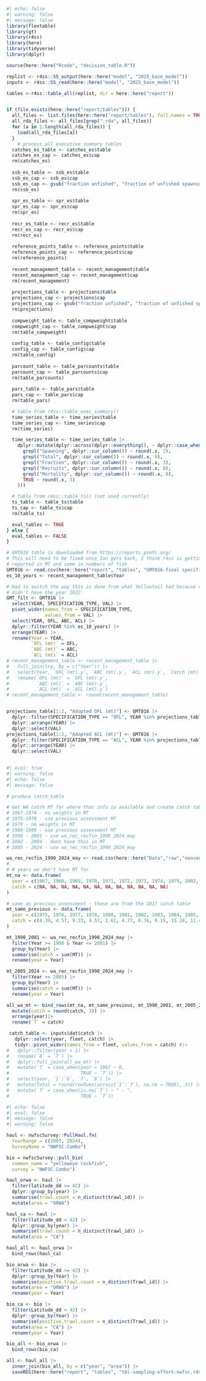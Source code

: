 <!-- Load tables produced from r4ss::table_all() -->

```r
#| echo: false
#| warning: false
#| message: false
library(flextable)
library(gt)
library(r4ss)
library(here)
library(tidyverse)
library(dplyr)

source(here::here("Rcode", "decision_table.R"))

replist <- r4ss::SS_output(here::here("model", "2025_base_model"))
inputs <- r4ss::SS_read(here::here("model", "2025_base_model"))

tables <-r4ss::table_all(replist, dir = here::here("report"))


if (file.exists(here::here("report/tables"))) {
  all_files <- list.files(here::here("report/tables"), full.names = TRUE)
  all_rda_files <- all_files[grep(".rda", all_files)]
  for (a in 1:length(all_rda_files)) {
    load(all_rda_files[a])
  }
    # process all executive summary tables
  catches_es_table <- catches_es$table
  catches_es_cap <- catches_es$cap
  rm(catches_es)
  
  ssb_es_table <- ssb_es$table
  ssb_es_cap <- ssb_es$cap
  ssb_es_cap <- gsub("fraction unfished", "fraction of unfished spawning output", ssb_es_cap)
  rm(ssb_es)
  
  spr_es_table <- spr_es$table
  spr_es_cap <- spr_es$cap
  rm(spr_es)
  
  recr_es_table <- recr_es$table
  recr_es_cap <- recr_es$cap
  rm(recr_es)
  
  reference_points_table <- reference_points$table
  reference_points_cap <- reference_points$cap
  rm(reference_points)
  
  recent_management_table <- recent_management$table
  recent_management_cap <- recent_management$cap
  rm(recent_management)
    
  projections_table <- projections$table
  projections_cap <- projections$cap
  projections_cap <- gsub("fraction unfished", "fraction of unfished spawning output", projections_cap)
  rm(projections)
  
  compweight_table <- table_compweight$table
  compweight_cap <- table_compweight$cap
  rm(table_compweight)
  
  config_table <- table_config$table
  config_cap <- table_config$cap
  rm(table_config)
  
  parcount_table <- table_parcounts$table
  parcount_cap <- table_parcounts$cap
  rm(table_parcounts)
  
  pars_table <- table_pars$table
  pars_cap <- table_pars$cap
  rm(table_pars)

  # table from r4ss::table_exec_summary()
  time_series_table <- time_series$table
  time_series_cap <- time_series$cap
  rm(time_series)

  time_series_table <- time_series_table |>
    dplyr::mutate(dplyr::across(dplyr::everything(), ~ dplyr::case_when(
      grepl("Spawning", dplyr::cur_column()) ~ round(.x, 2),
      grepl("Total", dplyr::cur_column()) ~ round(.x, 0),
      grepl("Fraction", dplyr::cur_column()) ~ round(.x, 3),
      grepl("Recruits", dplyr::cur_column()) ~ round(.x, 0),
      grepl("Mortality", dplyr::cur_column()) ~ round(.x, 0),
      TRUE ~ round(.x, 3)
    )))

  # table from r4ss::table_ts() (not used currently)
  ts_table <- table_ts$table
  ts_cap <- table_ts$cap
  rm(table_ts)

  eval_tables <- TRUE
} else {
  eval_tables <- FALSE
}

# GMT016 table is downloaded from https://reports.psmfc.org/
# This will need to be fixed once Ian gets back, I think r4ss is getting confused because we have some catch 
# reported in MT and some in numbers of fish
GMT016 <- read.csv(here::here("report", "tables", "GMT016-final specifications-.csv"))
es_10_years <- recent_management_table$Year

# Had to switch the way this is done from what Yellowtail had because our GMT016
# didn't have the year 2022
GMT_filt <- GMT016 |>
  select(YEAR, SPECIFICATION_TYPE, VAL) |>
  pivot_wider(names_from = SPECIFICATION_TYPE,
              values_from = VAL) |>
  select(YEAR, OFL, ABC, ACL) |>
  dplyr::filter(YEAR %in% es_10_years) |>
  arrange(YEAR) |>
  rename(Year = YEAR,
         `OFL (mt)` = OFL,
         `ABC (mt)` = ABC,
         `ACL (mt)` = ACL)
# recent_management_table <- recent_management_table |>
#   full_join(try, by = c("Year")) |>
#   select(Year, `OFL (mt).y`, `ABC (mt).y`, `ACL (mt).y`, `Catch (mt)`) |>
#   rename(`OFL (mt)` = `OFL (mt).y`,
#          `ABC (mt)` = `ABC (mt).y`,
#          `ACL (mt)` = `ACL (mt).y`)
# recent_management_table <- round(recent_management_table)


projections_table[1:2, "Adopted OFL (mt)"] <- GMT016 |>
  dplyr::filter(SPECIFICATION_TYPE == "OFL", YEAR %in% projections_table$Year) |>
  dplyr::arrange(YEAR) |>
  dplyr::select(VAL)
projections_table[1:2, "Adopted ACL (mt)"] <- GMT016 |>
  dplyr::filter(SPECIFICATION_TYPE == "ACL", YEAR %in% projections_table$Year) |>
  dplyr::arrange(YEAR) |>
  dplyr::select(VAL)
  
```

```r
#| eval: true
#| warning: false
#| echo: false
#| message: false

# produce catch_table

# Get WA catch MT for where that info is available and create catch table
# 1967-1974 - no weights in MT
# 1975-1978 - use previous assessment MT
# 1979 - no weights in MT
# 1980-1989 - use previous assessment MT
# 1990 - 2001 - use wa_rec_recfin_1990_2024_may
# 2002 - 2004 - dont have this in MT
# 2005 - 2024 - use wa_rec_recfin_1990_2024_may

wa_rec_recfin_1990_2024_may <- read.csv(here::here("Data","raw","nonconfidential","CTE501_WA_1990_2024_may.csv"))
# 
# # years we don't have MT for
mt_na <- data.frame(
  year = c(1967, 1968, 1969, 1970, 1971, 1972, 1973, 1974, 1979, 2002, 2003, 2004),
  catch = c(NA, NA, NA, NA, NA, NA, NA, NA, NA, NA, NA, NA)
)

# same as previous assessment - these are from the 2017 catch table
mt_same_previous <- data.frame(
  year = c(1975, 1976, 1977, 1978, 1980, 1981, 1982, 1983, 1984, 1985, 1986, 1987, 1988, 1989),
  catch = c(4.39, 4.57, 9.33, 4.57, 2.61, 4.77, 6.76, 9.15, 15.24, 11.46, 10.99, 13.66, 10.57, 18.39)
)

mt_1990_2001 <- wa_rec_recfin_1990_2024_may |>
  filter(Year >= 1990 & Year <= 2001) |>
  group_by(Year) |>
  summarise(catch = sum(MT)) |>
  rename(year = Year)

mt_2005_2024 <- wa_rec_recfin_1990_2024_may |>
  filter(Year >= 2005) |>
  group_by(Year) |>
  summarise(catch = sum(MT)) |>
  rename(year = Year)

all_wa_mt <- bind_rows(mt_na, mt_same_previous, mt_1990_2001, mt_2005_2024) |>
  mutate(catch = round(catch, 3)) |>
  arrange(year)|>
  rename(`7` = catch)

 catch_table <- inputs$dat$catch |>
   dplyr::select(year, fleet, catch) |>
   tidyr::pivot_wider(names_from = fleet, values_from = catch) #|>
#   dplyr::filter(year > 1) |>
#   rename(`8` = `7`) |>
#   dplyr::full_join(all_wa_mt) |>
#   mutate(`7` = case_when(year < 1967 ~ 0,
#                          TRUE ~ `7`)) |>
#   select(year, `1`:`6`, `7`, `8`) |>
#   mutate(Total = round(rowSums(across(`1`:`7`), na.rm = TRUE), 3)) |>
#   mutate(`7` = case_when(is.na(`7`) ~ " - ",
#                          TRUE ~ `7`))
```

<!-- Create table for nwfsc survey hauls and save as rds file -->
```r
#| echo: false
#| eval: false
#| message: false
#| warning: false

haul <- nwfscSurvey::PullHaul.fn(
  YearRange = c(2003, 2024),
  SurveyName = "NWFSC.Combo")

bio = nwfscSurvey::pull_bio(
  common_name = "yelloweye rockfish",
  survey = "NWFSC.Combo")

haul_orwa <- haul |>
  filter(latitude_dd >= 42) |>
  dplyr::group_by(year) |>
  summarise(trawl.count = n_distinct(trawl_id)) |>
  mutate(area = "ORWA")

haul_ca <- haul |>
  filter(latitude_dd < 42) |>
  dplyr::group_by(year) |>
  summarise(trawl.count = n_distinct(trawl_id)) |>
  mutate(area = "CA")

haul_all <- haul_orwa |>
  bind_rows(haul_ca)

bio_orwa <- bio |>
  filter(Latitude_dd >= 42) |>
  dplyr::group_by(Year) |>
  summarise(positive.trawl.count = n_distinct(Trawl_id)) |>
  mutate(area = "ORWA") |>
  rename(year = Year)

bio_ca <- bio |>
  filter(Latitude_dd < 42) |>
  dplyr::group_by(Year) |>
  summarise(positive.trawl.count = n_distinct(Trawl_id)) |>
  mutate(area = "CA") |>
  rename(year = Year)

bio_all <- bio_orwa |>
  bind_rows(bio_ca)

all <- haul_all |>
  inner_join(bio_all, by = c("year", "area")) |>
  saveRDS(here::here("report", "tables", "tbl-sampling-effort-nwfsc.rds"))
```